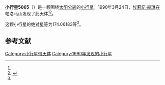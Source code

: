 {{Infobox planet
| bgcolour = #FFFFC0
| name = 5065 Johnstone
| symbol = 
| image = 
| caption = 
| discovery = yes
| discovery_ref = 
| discoverer = [[埃莉諾·赫琳|埃莉諾·赫琳]]
| discovery_site = [[帕洛马山|帕洛马山]] 
| discovered = 1990年3月24日
| designations = yes
| mp_name = 
| named_after = 
| alt_names = 1990 FP1/ 1942 ES / 1958 GM / 1982 HD1
| mp_category = [[主带小行星|主带小行星]]
| orbit_ref = <ref name="a">[http://ssd.jpl.nasa.gov/sbdb.cgi?sstr=5065 5065 Johnstone] {{Wayback|url=http://ssd.jpl.nasa.gov/sbdb.cgi?sstr=5065 |date=20140830114550 }}，小行星數據庫瀏覽器（JPL Small-Body Database Browser）－[[美国国家航空航天局|美国国家航空航天局]]喷气推进实验室</ref>
| epoch = 2456400.5 (2013年4月18日更新)
| aphelion = {{convert|2.6298178|AU|km|3|abbr=on|lk=out}}
| perihelion = {{convert|2.4006022|AU|km|3|abbr=on}}
| semimajor = {{convert|2.5152100|AU|km|3|abbr=on}}
| eccentricity = 0.0455659
| period = 1457.00081 [[日|日]]<br />3.99[[儒略年|儒略年]]
| avg_speed = 
| inclination = 6.54216
| asc_node = 359.43990
| mean_anomaly = 
| arg_peri = 174.06183
| satellites = 
| physical_characteristics = yes
| dimensions = 
| mass = 
| density = 
| surface_grav = 
| escape_velocity = 
| sidereal_day = 
| axial_tilt = 
| pole_ecliptic_lat = 
| pole_ecliptic_lon = 
| albedo = 
| temperatures= 
| temp_name1 = 
| mean_temp_1 = 
| max_temp_1 = 
| temp_name2 = 
| max_temp_2 = 
| spectral_type = 
| abs_magnitude = 174.06183
}}

'''小行星5065'''（{{lang-en|5065 Johnstone}}）是一颗围绕[[太阳|太阳]][[公转|公转]]的[[小行星|小行星]]。1990年3月24日，[[埃莉諾·赫琳|埃莉諾·赫琳]]在帕洛马山发现了此天体<ref name="a" /><ref>{{cite news|title=小行星列表|url=http://cfa-www.harvard.edu/iau/lists/NumberedMPs.txt|accessdate=2013-07-08|newspaper=哈佛大学|archive-date=2008-05-17|archive-url=https://web.archive.org/web/20080517010638/http://cfa-www.harvard.edu/iau/lists/NumberedMPs.txt|dead-url=no}}</ref>。

这颗小行星的[[绝对星等|绝对星等]]为174.06183等<ref name="a" />。

==参考文献==
{{reflist}}
{{Minor Planet Number|[[小行星5064|小行星5064]]|[[小行星5066|小行星5066]]}}

{{小天体}}

[[Category:小行星带天体|Category:小行星带天体]]
[[Category:1990年发现的小行星|Category:1990年发现的小行星]]

{{asteroid-stub}}